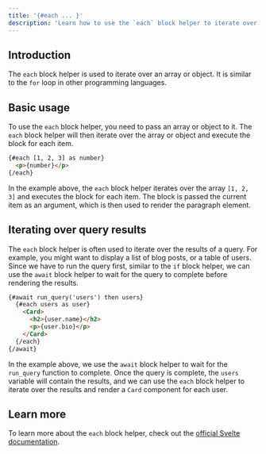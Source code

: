 ```yaml
---
title: '{#each ... }'
description: 'Learn how to use the `each` block helper to iterate over an array or object'
---
```


## Introduction

The `each` block helper is used to iterate over an array or object. It is similar to the `for` loop in other programming languages.

## Basic usage

To use the `each` block helper, you need to pass an array or object to it. The `each` block helper will then iterate over the array or object and execute the block for each item.

```html
{#each [1, 2, 3] as number}
  <p>{number}</p>
{/each}
```

In the example above, the `each` block helper iterates over the array `[1, 2, 3]` and executes the block for each item. The block is passed the current item as an argument, which is then used to render the paragraph element.

## Iterating over query results

The `each` block helper is often used to iterate over the results of a query. For example, you might want to display a list of blog posts, or a table of users. Since we have to run the query first, similar to the `if` block helper, we can use the `await` block helper to wait for the query to complete before rendering the results.

```html
{#await run_query('users') then users}
  {#each users as user}
    <Card>
      <h2>{user.name}</h2>
      <p>{user.bio}</p>
    </Card>
  {/each}
{/await}
```

In the example above, we use the `await` block helper to wait for the `run_query` function to complete. Once the query is complete, the `users` variable will contain the results, and we can use the `each` block helper to iterate over the results and render a `Card` component for each user.

## Learn more

To learn more about the `each` block helper, check out the [official Svelte documentation](https://svelte.dev/docs/logic-blocks#each).